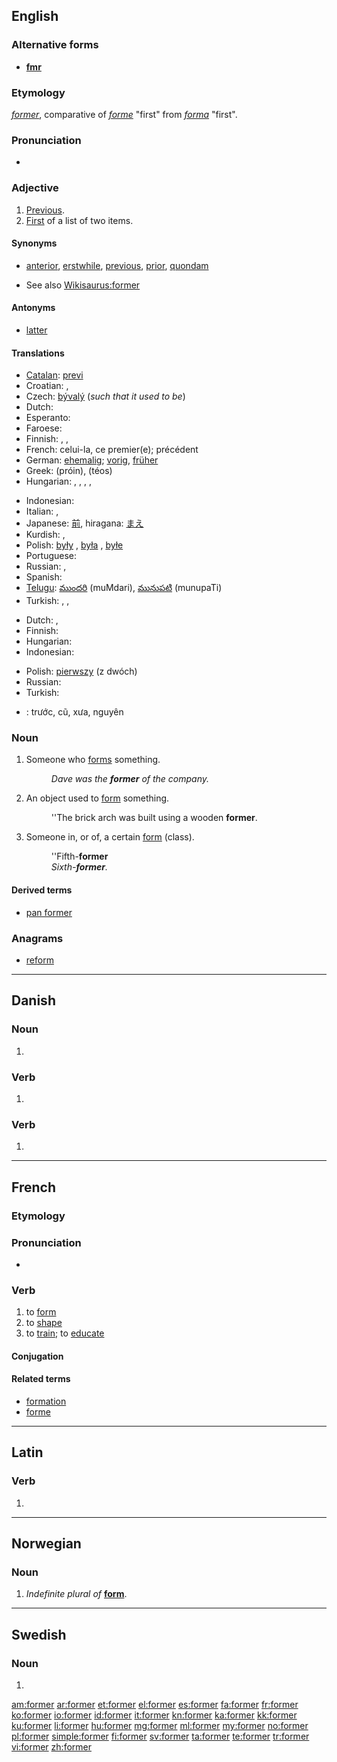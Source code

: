 ==English==

{{rank|minutes|appear|thoughts|661|former|twenty|lips|donations}}

===Alternative forms===
* '''[[fmr]]'''

===Etymology===
{{etyl|enm}} ''[[former#Middle English|former]]'', comparative of ''[[forme#Middle English|forme]]'' "first" from {{etyl|ang}} ''[[forma#old English|forma]]'' "first".

===Pronunciation===
* {{audio|en-us-former.ogg|Audio (US)}}
*: {{rhymes|ɔː(r)mə(r)}}

===Adjective===
{{en-adj|-}}

# [[previous|Previous]].
# [[first|First]] of a list of two items.

====Synonyms====
* {{italbrac|previous}} [[anterior]], [[erstwhile]], [[previous]], [[prior]], [[quondam]]
* See also [[Wikisaurus:former]]

====Antonyms====
* {{italbrac|previous}} [[latter]]

====Translations====
{{trans-top|previous}}
* [[Catalan]]: [[previ]]
* Croatian: {{t|hr|prethodni}},  {{t+|hr|bivši}}
* Czech: [[bývalý]] {{m}} (''such that it used to be'')
* Dutch: {{t-|nl|voormalig}}
* Esperanto: {{t-|eo|antaŭa|xs=Esperanto}}
* Faroese: {{t-|fo|fyrrverandi|xs=Faroese}}
* Finnish: {{t+|fi|edeltävä}}, {{t+|fi|edellinen}}, {{t+|fi|entinen}}
* French: celui-la, ce premier(e); précédent
* German: [[ehemalig]]; [[vorig]], [[früher]]
* Greek: {{t+|el|πρώην}} (próin), {{t|el|τέως}} (téos)
* Hungarian: {{t+|hu|előző}}, {{t-|hu|előbbi}}, {{t+|hu|korábbi}}, {{t+|hu|egykori}}, {{t|hu|hajdani}}
{{trans-mid}}
* Indonesian: {{t+|id|mantan|xs=Indonesian}}
* Italian: {{t+|it|precedente}}, {{t+|it|anteriore}}
* Japanese: [[前]], hiragana: [[まえ]]
* Kurdish: {{ku-Arab|[[به‌رتر]]}}, {{ku-Arab|[[پێشو]]}}
* Polish: [[były]] {{m}}, [[była]] {{f}}, [[byłe]] {{n}}
* Portuguese: {{t+|pt|anterior}}
* Russian: {{t+|ru|предыдущий|tr=predydúščij}}, {{t|ru|бывший|tr=bývšij}}
* Spanish: {{t+|es|anterior}}
* [[Telugu]]: [[ముందరి]] (muMdari), [[మునుపటి]] (munupaTi)
* Turkish: {{t+|tr|önce}},  {{t|tr|önceki}},  {{t+|tr|eski}}
{{trans-bottom}}

{{trans-top|first of a list of two items}}
* Dutch: {{t+|nl|deze}}, {{t-|nl|eerstgenoemde}}
* Finnish: {{t+|fi|ensimmäinen}}
* Hungarian: {{t-|hu|előbbi}}
* Indonesian: {{t|id|terdahulu|xs=Indonesian}}
{{trans-mid}}
* Polish: [[pierwszy]] (z dwóch)
* Russian: {{t+|ru|первый|tr=pérvyj}}
* Turkish: {{t+|tr|ilk}}
{{trans-bottom}}

{{checktrans-top}}
* {{ttbc|Vietnamese}}: trước, cũ, xưa, nguyên
{{trans-bottom}}

===Noun===
{{en-noun}}

# Someone who [[form]]s something.
#: ''Dave was the '''former''' of the company.''
# An object used to [[form]] something.
#: ''The brick arch was built using a wooden '''former'''.
# {{especially|British|used in combinations}} Someone in, or of, a certain [[form]] (class).
#: ''Fifth-'''former'''
#: ''Sixth-'''former'''.''

====Derived terms====
* [[pan former]]

===Anagrams===
* [[reform]]

----

==Danish==

===Noun===
{{infl|da|noun form|g=c}}

# {{form of|plural indefinite|form|lang=da}}

===Verb===
{{infl|da|verb form}}

# {{form of|present|forme|lang=da}}

===Verb===
{{infl|da|verb form|head=former ''or'' formér}}

# {{form of|imperative|formere|lang=da}}

----

==French==

===Etymology===
{{etyl|la|fr}} {{term|formo|formō|I form|lang=la}}

===Pronunciation===
* {{audio|Fr-former.ogg|Audio}}

===Verb===
{{fr-verb}}

# to [[form]] {{gloss|generic sense}}
# to [[shape]] {{gloss|to make into a certain shape}}
# to [[train]]; to [[educate]]

====Conjugation====
{{fr-conj-er|form|avoir}}

====Related terms====
* [[formation#French|formation]]
* [[forme#French|forme]]

----

==Latin==

===Verb===
{{la-verb-form|former}}

# {{conjugation of|formo|formō|1|s|pres|pass|sub|lang=la}}

----

==Norwegian==

===Noun===
{{infl|no|noun form}}

# ''Indefinite plural of'' '''[[form]]'''.

----

==Swedish==

===Noun===
{{infl|sv|noun form}}

# {{sv-noun-form-indef-pl|form}}

[[am:former]]
[[ar:former]]
[[et:former]]
[[el:former]]
[[es:former]]
[[fa:former]]
[[fr:former]]
[[ko:former]]
[[io:former]]
[[id:former]]
[[it:former]]
[[kn:former]]
[[ka:former]]
[[kk:former]]
[[ku:former]]
[[li:former]]
[[hu:former]]
[[mg:former]]
[[ml:former]]
[[my:former]]
[[no:former]]
[[pl:former]]
[[simple:former]]
[[fi:former]]
[[sv:former]]
[[ta:former]]
[[te:former]]
[[tr:former]]
[[vi:former]]
[[zh:former]]